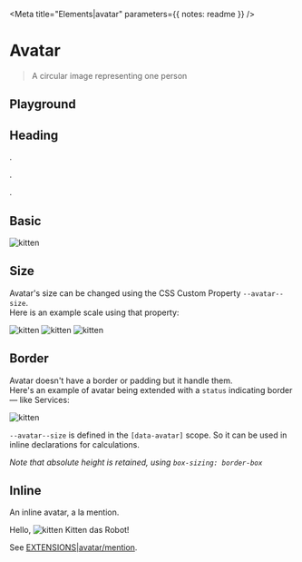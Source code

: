 

<Meta title="Elements|avatar" parameters={{ notes: readme }} />

# Avatar

> A circular image representing one person

## Playground

<Preview>
  <Story name="Playground">
    <div data-skeleton style={{}}>
      <div data-avatar style={{ "--avatar--size": "3rem" }} />
      <h2 data-heading style={{ "--heading--line-height": "2rem", width: "30%" }} >
        Heading
      </h2>
      <p data-text style={{ width: "80%" }}>.</p>
      <p data-text style={{ width: "70%" }}>.</p>
      <p data-text style={{ width: "90%" }}>.</p>
      <div data-media />
    </div>
  </Story>
</Preview>

## Basic

<Preview>
  <Story name="Basic">
    <img data-avatar src={image} alt="kitten" />
  </Story>
</Preview>

## Size

Avatar's size can be changed using the CSS Custom Property `--avatar--size`.  
Here is an example scale using that property:

<Preview>
  <Story name="Size">
    <React.Fragment>
      <img
        data-avatar
        style={{ "--avatar--size": "1.25rem" }}
        src={image}
        alt="kitten"
      />
      <img
        data-avatar
        style={{ "--avatar--size": "1.5rem" }}
        src={image}
        alt="kitten"
      />
      <img
        data-avatar
        style={{ "--avatar--size": "3rem" }}
        src={image}
        alt="kitten"
      />
    </React.Fragment>
  </Story>
</Preview>

## Border

Avatar doesn't have a border or padding but it handle them.  
Here's an example of avatar being extended with a `status` indicating border — like Services:

<Preview>
  <Story name="Border">
    <img
      data-avatar
      style={{
        border: "calc(var(--avatar--size) * .1) solid hsl(7, 80%, 52%)",
      }}
      src={image}
      alt="kitten"
    />
  </Story>
</Preview>

`--avatar--size` is defined in the `[data-avatar]` scope. So it can be used in inline declarations for calculations.

_Note that absolute height is retained, using `box-sizing: border-box`_

## Inline

An inline avatar, a la mention.

<Preview>
  <Story name="inline">
    <React.Fragment>
      <span>Hello, </span>
      <img
        data-avatar
        style={{
          width: "1.25rem",
          height: "1.25rem",
          marginRight: ".25em",
          transform: "translateY(.25em)",
        }}
        src={image}
        alt="kitten"
      />
      <span>Kitten das Robot!</span>
    </React.Fragment>
  </Story>
</Preview>

See [EXTENSIONS|avatar/mention](./?path=/docs/extensions-avatar--mention).
